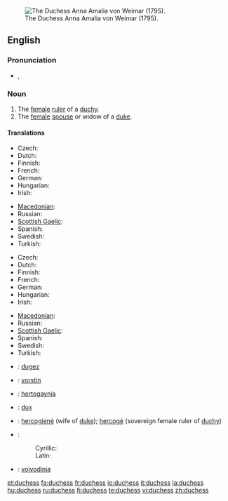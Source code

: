 [[Image:Anna Amalie.jpg|thumb|right|The Duchess Anna Amalia von Weimar (1795).]]
==English==

===Pronunciation===
* {{IPA|/ˈdʌ.tʃəs/}}, {{SAMPA|/"dV.tS@s/}}

===Noun===
{{en-noun|es}}

# The [[female]] [[ruler]] of a [[duchy]].
# The [[female]] [[spouse]] or widow of a [[duke]].

====Translations====
{{trans-top|female ruler of a duchy}}
* Czech: {{t-|cs|vévodkyně|f}}
* Dutch: {{t+|nl|hertogin|f}}
* Finnish: {{t-|fi|herttuatar}}
* French: {{t+|fr|duchesse|f}}
* German: {{t-|de|Herzogin|f}}
* Hungarian: {{t|hu|hercegnő}}
* Irish: {{t|ga|bandiúc|f|xs=Irish}}
{{trans-mid}}
* [[Macedonian]]: {{t|mk|војвотка|f|tr=vójvotka|sc=Cyrl|xs=Macedonian}}
* Russian: {{t|ru|герцогиня|f|tr=g'ercogín'a|sc=Cyrl}}
* [[Scottish Gaelic]]: {{t-|gd|ban-diùc|f|xs=Scottish Gaelic}}
* Spanish: {{t-|es|duquesa|f}}
* Swedish: {{t|sv|hertiginna|c}}
* Turkish: {{t+|tr|düşes}}
{{trans-bottom}}

{{trans-top|female spouse or widow of a duke}}
* Czech: {{t-|cs|vévodkyně|f}}
* Dutch: {{t+|nl|hertogin|f}}
* Finnish: {{t-|fi|herttuatar}}
* French: {{t+|fr|duchesse|f}}
* German: {{t-|de|Herzogin|f}}
* Hungarian: {{t+|hu|hercegné}}
* Irish: {{t|ga|bandiúc|f|xs=Irish}}
{{trans-mid}}
* [[Macedonian]]: {{t|mk|војвотка|f|tr=vójvotka|sc=Cyrl|xs=Macedonian}}
* Russian: {{t|ru|герцогиня|f|tr=g'ercogín'a|sc=Cyrl}}
* [[Scottish Gaelic]]: {{t-|gd|ban-diùc|f|xs=Scottish Gaelic}}
* Spanish: {{t-|es|duquesa|f}}
* Swedish: {{t|sv|hertiginna|c}}
* Turkish: {{t+|tr|düşes}}
{{trans-bottom}}

{{checktrans-top}}
* {{ttbc|Breton}}: [[dugez]] {{f}}
* {{ttbc|Dutch}}: [[vorstin]] {{f}}
* {{ttbc|Icelandic}}: [[hertogaynja]] {{f}}
* {{ttbc|Latin}}: [[dux]] {{f}}
* {{ttbc|Lithuanian}}: [[hercogienė]] {{f}} (wife of [[duke]]); [[hercogė]] {{f}} (sovereign female ruler of [[duchy]])
{{checktrans-mid}}
* {{ttbc|Serbian}}:
*: Cyrillic: {{t|sr|војвоткиња|f|sc=Cyrl}}
*: Latin: {{t|sr|vojvotkinja|f}}
* {{ttbc|Slovene}}: [[vojvodinja]] {{f}}
{{checktrans-bottom}}

[[et:duchess]]
[[fa:duchess]]
[[fr:duchess]]
[[io:duchess]]
[[it:duchess]]
[[la:duchess]]
[[hu:duchess]]
[[ru:duchess]]
[[fi:duchess]]
[[te:duchess]]
[[vi:duchess]]
[[zh:duchess]]